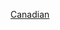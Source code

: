 {{Portal|加拿大}}
{{Year by category
|m=1
|c=9
|d=8
|y=8
|cat=加拿大體育
|sortkey=體育
|parent=各年份加拿大體育
|subcat=1988年加拿大
}}

[[Category:1988年各國體育|Canadian]]